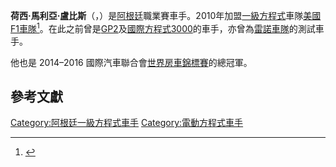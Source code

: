 {{noteTA
|G1=F1
|T=zh-hans:何塞·马里亚·洛佩斯;zh-tw:荷西·馬利亞·盧比斯;
|1=zh-hans:何塞·马里亚·洛佩斯;zh-tw:荷西·馬利亞·盧比斯;
|2=zh-hans:何塞;zh-tw:荷西;
|3=zh-hans:马里亚;zh-tw:馬利亞;
|4=zh-hans:洛佩斯;zh-tw:盧比斯;
}}
'''荷西·馬利亞·盧比斯'''（{{lang-es|'''José María López'''}}，{{bd|1983年|4月26日|catIdx=Lopez, Jose Maria}}）是[[阿根廷|阿根廷]]職業賽車手。2010年加盟[[一級方程式|一級方程式]]車隊[[美國F1車隊|美國F1車隊]]<ref name="USF1">{{cite news|title=Argentine Lopez set to drive for USF1 team|url=http://uk.reuters.com/article/idUKLDE60L2CL20100123|first=Luis|last=Ampuero|work=[[Reuters|Reuters]]|publisher=[[Thomson_Reuters|Thomson Reuters]]|date=2010-01-23|accessdate=2010-01-23|archive-date=2010-01-24|archive-url=https://web.archive.org/web/20100124121729/http://uk.reuters.com/article/idUKLDE60L2CL20100123|dead-url=no}}</ref>。在此之前曾是[[GP2|GP2]]及[[國際方程式3000|國際方程式3000]]的車手，亦曾為[[雷諾車隊|雷諾車隊]]的測試車手。

他也是 2014–2016 國際汽車聯合會[[世界房車錦標賽|世界房車錦標賽]]的總冠軍。

==參考文獻==
<div class="references-small">
<references></references>
</div>

{{DEFAULTSORT:Lopez, Jose Maria}}
[[Category:阿根廷一級方程式車手|Category:阿根廷一級方程式車手]]
[[Category:電動方程式車手|Category:電動方程式車手]]